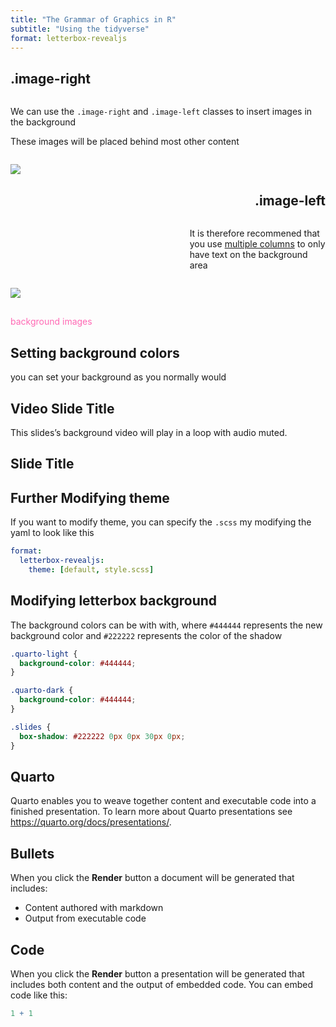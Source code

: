 ```yaml
---
title: "The Grammar of Graphics in R"
subtitle: "Using the tidyverse"
format: letterbox-revealjs
---
```


## .image-right

::: columns
::: {.column width="45%"}
We can use the `.image-right` and `.image-left` classes to insert images
in the background

These images will be placed behind most other content
:::
:::

![](flowers-two.jpeg){.image-right}

## .image-left {style="text-align: right;"}

::: columns
::: {.column width="55%"}
:::

::: {.column width="45%"}
It is therefore recommened that you use [multiple
columns](https://quarto.org/docs/presentations/index.html#multiple-columns)
to only have text on the background area
:::
:::

![](flowers-two.jpeg){.image-left}

##  {background-image="https://placekitten.com/100/100" background-size="100px" background-repeat="repeat"}

::: r-fit-text
[background images]{style="color: hotpink;"}
:::

## Setting background colors {background-color="aquamarine"}

you can set your background as you normally would

## Video Slide Title {background-video="video.mp4" background-video-loop="true" background-video-muted="true"}

This slides's background video will play in a loop with audio muted.

## Slide Title {background-iframe="https://example.com"}

## Further Modifying theme

If you want to modify theme, you can specify the `.scss` my modifying
the yaml to look like this

``` yaml
format: 
  letterbox-revealjs:
    theme: [default, style.scss]
```

## Modifying letterbox background

The background colors can be with with, where `#444444` represents the
new background color and `#222222` represents the color of the shadow

``` css
.quarto-light {
  background-color: #444444;
}

.quarto-dark {
  background-color: #444444;
}

.slides {
  box-shadow: #222222 0px 0px 30px 0px;
}
```

## Quarto

Quarto enables you to weave together content and executable code into a
finished presentation. To learn more about Quarto presentations see
<https://quarto.org/docs/presentations/>.

## Bullets

When you click the **Render** button a document will be generated that
includes:

-   Content authored with markdown
-   Output from executable code

## Code

When you click the **Render** button a presentation will be generated
that includes both content and the output of embedded code. You can
embed code like this:

```r
1 + 1
```
